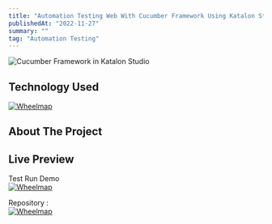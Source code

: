 ```yaml
---
title: "Automation Testing Web With Cucumber Framework Using Katalon Studio"
publishedAt: "2022-11-27"
summary: ""
tag: "Automation Testing"
---
```


![Cucumber Framework in Katalon Studio](/cucumber.jpg)

## Technology Used

[![Wheelmap](https://img.shields.io/badge/Selenium-43B02A?style=for-the-badge&logo=Selenium&logoColor=white)](https://www.selenium.dev/)

## About The Project

## Live Preview

Test Run Demo<br/>
[![Wheelmap](https://img.shields.io/badge/GitHub-100000?style=for-the-badge&logo=github&logoColor=white)](https://github.com/restufff/selenium_automation_testing_web)

Repository :<br/>
[![Wheelmap](https://img.shields.io/badge/GitHub-100000?style=for-the-badge&logo=github&logoColor=white)](https://github.com/restufff/selenium_automation_testing_web)

